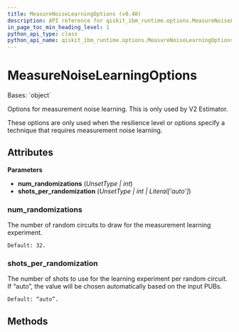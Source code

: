 ```yaml
---
title: MeasureNoiseLearningOptions (v0.40)
description: API reference for qiskit_ibm_runtime.options.MeasureNoiseLearningOptions in qiskit-ibm-runtime v0.40
in_page_toc_min_heading_level: 1
python_api_type: class
python_api_name: qiskit_ibm_runtime.options.MeasureNoiseLearningOptions
---
```


# MeasureNoiseLearningOptions

<Class id="qiskit_ibm_runtime.options.MeasureNoiseLearningOptions" isDedicatedPage={true} github="https://github.com/Qiskit/qiskit-ibm-runtime/tree/stable/0.40/qiskit_ibm_runtime/options/measure_noise_learning_options.py#L20-L44" signature="MeasureNoiseLearningOptions(num_randomizations=Unset, shots_per_randomization=Unset)" modifiers="class">
  Bases: `object`

  Options for measurement noise learning. This is only used by V2 Estimator.

  <Admonition title="Note" type="note">
    These options are only used when the resilience level or options specify a technique that requires measurement noise learning.
  </Admonition>

  ## Attributes

  **Parameters**

  *   **num\_randomizations** (*UnsetType | int*)
  *   **shots\_per\_randomization** (*UnsetType | int | Literal\['auto']*)

  ### num\_randomizations

  <Attribute id="qiskit_ibm_runtime.options.MeasureNoiseLearningOptions.num_randomizations" attributeTypeHint="UnsetType | int" attributeValue="Unset">
    The number of random circuits to draw for the measurement learning experiment.

    Default: 32.
  </Attribute>

  ### shots\_per\_randomization

  <Attribute id="qiskit_ibm_runtime.options.MeasureNoiseLearningOptions.shots_per_randomization" attributeTypeHint="UnsetType | int | Literal['auto']" attributeValue="Unset">
    The number of shots to use for the learning experiment per random circuit. If “auto”, the value will be chosen automatically based on the input PUBs.

    Default: “auto”.
  </Attribute>

  ## Methods
</Class>

